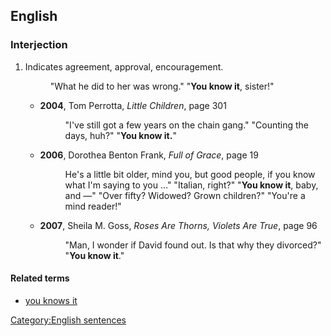 ==English==

===Interjection===
{{en-interj|head=[[you]] [[know]] [[it]]}}

# {{context|idiomatic|lang=en}} Indicates agreement, approval, encouragement.
#: "What he did to her was wrong." "'''You know it''', sister!"
#* '''2004''', Tom Perrotta, ''Little Children'', page 301
#*: "I've still got a few years on the chain gang." "Counting the days, huh?" "'''You know it.'''"
#* '''2006''', Dorothea Benton Frank, ''Full of Grace'', page 19
#*: He's a little bit older, mind you, but good people, if you know what I'm saying to you …" "Italian, right?" "'''You know it''', baby, and —" "Over fifty? Widowed? Grown children?" "You're a mind reader!"
#* '''2007''', Sheila M. Goss, ''Roses Are Thorns, Violets Are True'', page 96
#*: "Man, I wonder if David found out. Is that why they divorced?" "'''You know it'''."

====Related terms====
* [[you knows it]]

[[Category:English sentences]]